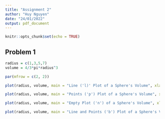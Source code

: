 ---
title: "Assignment 2"
author: "Huy Nguyen"
date: "24/01/2022"
output: pdf_document
---

```{r setup, include=FALSE}
knitr::opts_chunk$set(echo = TRUE)
```

## Problem 1

``` {r, echo = FALSE}
radius = c(1,3,5,7)
volume = 4/3*pi*radius^3

par(mfrow = c(2, 2))

plot(radius, volume, main = "Line ('l)' Plot of a Sphere's Volume", xlab = "Radius", ylab = "Volume", ylim = c(0,1500), xlim = c(-1,9), col = "blue", lwd = 2, type = "l", lty = 1, cex = 0.5, cex.main = 0.9)

plot(radius, volume, main = "Points ('p') Plot of a Sphere's Volume", xlab = "Radius", ylab = "Volume", ylim = c(0,1500), xlim = c(-1,9), col = "red", lwd = 3, type = "p", lty = 1, cex = 0.5, cex.main = 0.9)

plot(radius, volume, main = "Empty Plot ('n') of a Sphere's Volume", xlab = "Radius", ylab = "Volume", ylim = c(0,1500), xlim = c(-1,9), col = "green", lwd = 1.5, type = "n", lty = 2, cex = 0.5, cex.main = 0.9)

plot(radius, volume, main = "Line and Points ('b') Plot of a Sphere's Volume", xlab = "Radius", ylab = "Volume", ylim = c(0,1500), xlim = c(-1,9), col = "orange", lwd = 2.5, type = "b", lty = 1, cex = 0.1, cex.main = 0.9)

```
